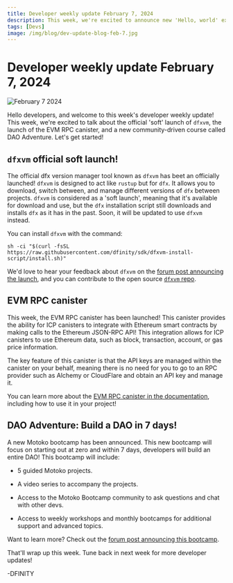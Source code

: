 ```yaml
---
title: Developer weekly update February 7, 2024
description: This week, we're excited to announce new 'Hello, world' examples, some huge developer documentation updates, and a new community demo showcasing ETH and ICP.
tags: [Devs]
image: /img/blog/dev-update-blog-feb-7.jpg
---
```


# Developer weekly update February 7, 2024

![February 7 2024](../../static/img/blog/dev-update-blog-feb-7.jpg)

Hello developers, and welcome to this week's developer weekly update! This week, we're excited to talk about the official 'soft' launch of `dfxvm`, the launch of the EVM RPC canister, and a new community-driven course called DAO Adventure. Let's get started!


## `dfxvm` official soft launch!

The official dfx version manager tool known as `dfxvm` has beet an officially launched! `dfxvm` is designed to act like `rustup` but for `dfx`. It allows you to download, switch between, and manage different versions of `dfx` between projects. `dfxvm` is considered as a 'soft launch', meaning that it's available for download and use, but the `dfx` installation script still downloads and installs `dfx` as it has in the past. Soon, it will be updated to use `dfxvm` instead. 

You can install `dfxvm` with the command:

```
sh -ci "$(curl -fsSL https://raw.githubusercontent.com/dfinity/sdk/dfxvm-install-script/install.sh)"
```

We'd love to hear your feedback about `dfxvm` on the [forum post announcing the launch](https://forum.dfinity.org/t/introducing-the-dfx-version-manager/27408), and you can contribute to the open source [`dfxvm` repo](https://github.com/dfinity/dfxvm).

## EVM RPC canister

This week, the EVM RPC canister has been launched! This canister provides the ability for ICP canisters to integrate with Ethereum smart contracts by making calls to the Ethereum JSON-RPC API! This integration allows for ICP canisters to use Ethereum data, such as block, transaction, account, or gas price information. 

The key feature of this canister is that the API keys are managed within the canister on your behalf, meaning there is no need for you to go to an RPC provider such as Alchemy or CloudFlare and obtain an API key and manage it. 

You can learn more about the [EVM RPC canister in the documentation](https://internetcomputer.org/docs/current/developer-docs/integrations/ethereum/evm-rpc), including how to use it in your project!

## DAO Adventure: Build a DAO in 7 days!

A new Motoko bootcamp has been announced. This new bootcamp will focus on starting out at zero and within 7 days, developers will build an entire DAO! This bootcamp will include:

- 5 guided Motoko projects.

- A video series to accompany the projects. 

- Access to the Motoko Bootcamp community to ask questions and chat with other devs. 

- Access to weekly workshops and monthly bootcamps for additional support and advanced topics.

Want to learn more? Check out the [forum post announcing this bootcamp](https://forum.dfinity.org/t/announcing-the-dao-adventure-build-a-dao-in-7-days/27218).

That'll wrap up this week. Tune back in next week for more developer updates!

-DFINITY